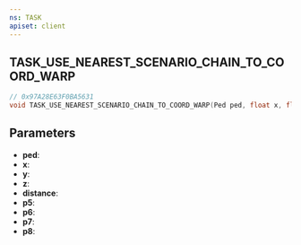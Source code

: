 ```yaml
---
ns: TASK
apiset: client
---
```

## TASK_USE_NEAREST_SCENARIO_CHAIN_TO_COORD_WARP

```c
// 0x97A28E63F0BA5631
void TASK_USE_NEAREST_SCENARIO_CHAIN_TO_COORD_WARP(Ped ped, float x, float y, float z, float distance, BOOL p5, BOOL p6, BOOL p7, BOOL p8);
```


## Parameters
* **ped**:
* **x**:
* **y**:
* **z**:
* **distance**:
* **p5**:
* **p6**:
* **p7**:
* **p8**: